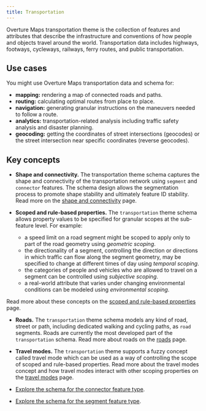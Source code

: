```yaml
---
title: Transportation
---
```




Overture Maps transportation theme is the collection of features and attributes that describe the infrastructure and conventions of how people and objects travel around the world. Transportation data includes highways, footways, cycleways, railways, ferry routes, and public transportation.


## Use cases

You might use Overture Maps transportation data and schema for:

- **mapping:** rendering a map of connected roads and paths.
- **routing:** calculating optimal routes from place to place.
- **navigation:** generating granular instructions on the maneuvers needed to
  follow a route.
- **analytics:** transportation-related analysis including traffic safety
  analysis and disaster planning.
- **geocoding:** getting the coordinates of street intersections (geocodes) or
  the street intersection near specific coordinates (reverse geocodes).

## Key concepts

- **Shape and connectivity.** The transportation theme schema captures the shape
and connectivity of the transportation network using `segment` and `connector`
features. The schema design allows the segmentation process to promote shape
stability and ultimately feature ID stability. Read more on the [shape and connectivity](shape-connectivity) page.

- **Scoped and rule-based properties.** The `transportation` theme schema allows property values to be specified for granular scopes at the sub-feature level. For example:
  - a speed limit on a road segment might be scoped to apply only to part of the
  road geometry using _geometric scoping_.
  - the directionality of a segment, controlling the direction or directions in
  which traffic can flow along the segment geometry, may be specified to change
  at different times of day using _temporal scoping_.
  - the categories of people and vehicles who are allowed to travel on a segment
  can be controlled using _subjective scoping_.
  - a real-world attribute that varies under changing environmental conditions can
  be modeled using _environmental scoping_.

Read more about these concepts on the [scoped and rule-based properties](/guides/feature-model/scoping-rules) page.

- **Roads.** The `transportation` theme schema models any kind of road, street or
path, including dedicated walking and cycling paths, as `road` segments. Roads
are currently the most developed part of the `transportation` schema. Read more about roads on the [roads](roads) page.

- **Travel modes.** The `transportation` theme supports a fuzzy concept called
travel mode which can be used as a way of controlling the scope of scoped
and rule-based properties. Read more about the travel modes concept and how travel modes interact with other scoping properties on the [travel modes](travel-modes) page.

- [Explore the schema for the connector feature type](https://docs.overturemaps.org/schema/transportation/connector).
- [Explore the schema for the segment feature type](https://docs.overturemaps.org/schema/transportation/segment).

